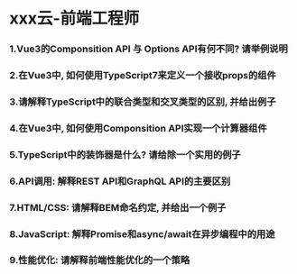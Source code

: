 # xxx云-前端工程师

### 1.Vue3的Componsition API 与 Options API有何不同? 请举例说明

### 2.在Vue3中, 如何使用TypeScript7来定义一个接收props的组件

### 3.请解释TypeScript中的联合类型和交叉类型的区别, 并给出例子

### 4.在Vue3中, 如何使用Componsition API实现一个计算器组件

### 5.TypeScript中的装饰器是什么? 请给除一个实用的例子

### 6.API调用: 解释REST API和GraphQL API的主要区别

### 7.HTML/CSS: 请解释BEM命名约定, 并给出一个例子

### 8.JavaScript: 解释Promise和async/await在异步编程中的用途

### 9.性能优化: 请解释前端性能优化的一个策略
